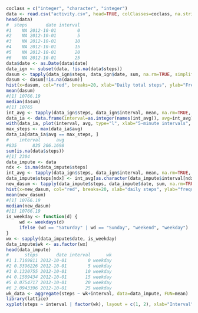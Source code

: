 
```{r}
coclass = c("integer", "character", "integer")
data <- read.csv("activity.csv", head=TRUE, colClasses=coclass, na.strings="NA")
head(data)
#  steps       date interval
#1    NA 2012-10-01        0
#2    NA 2012-10-01        5
#3    NA 2012-10-01       10
#4    NA 2012-10-01       15
#5    NA 2012-10-01       20
#6    NA 2012-10-01       25
data$date <- as.Date(data$date)
data_ign <- subset(data, !is.na(data$steps))
dasum <- tapply(data_ign$steps, data_ign$date, sum, na.rm=TRUE, simplify=T)
dasum <- dasum[!is.na(dasum)]
hist(x=dasum, col="red", breaks=20, xlab="Daily total steps", ylab="Frequency",main="The distribution of daily total (missing data ignored)")
mean(dasum)
#[1] 10766.19
median(dasum)
#[1] 10765
int_avg <- tapply(data_ign$steps, data_ign$interval, mean, na.rm=TRUE, simplify=T)
data_ia <- data.frame(interval=as.integer(names(int_avg)), avg=int_avg)
with(data_ia, plot(interval, avg, type="l", xlab="5-minute intervals", ylab="average steps in the interval across all days"))
max_steps <- max(data_ia$avg)
data_ia[data_ia$avg == max_steps, ]
#    interval      avg
#835      835 206.1698
sum(is.na(data$steps))
#[1] 2304
data_impute <- data
ndx <- is.na(data_impute$steps)
int_avg <- tapply(data_ign$steps, data_ign$interval, mean, na.rm=TRUE, simplify=T)
data_impute$steps[ndx] <- int_avg[as.character(data_impute$interval[ndx])]
new_dasum <- tapply(data_impute$steps, data_impute$date, sum, na.rm=TRUE, simplify=T)
hist(x=new_dasum, col="red", breaks=20, xlab="daily steps", ylab="frequency", main="The distribution of daily total (with missing data imputed)")
mean(new_dasum)
#[1] 10766.19
median(new_dasum)
#[1] 10766.19
is_weekday <- function(d) {
     wd <- weekdays(d)
     ifelse (wd == "Saturday" | wd == "Sunday", "weekend", "weekday")
} 
wx <- sapply(data_impute$date, is_weekday)
data_impute$wk <- as.factor(wx)
head(data_impute)
#      steps       date interval      wk
#1 1.7169811 2012-10-01        0 weekday
#2 0.3396226 2012-10-01        5 weekday
#3 0.1320755 2012-10-01       10 weekday
#4 0.1509434 2012-10-01       15 weekday
#5 0.0754717 2012-10-01       20 weekday
#6 2.0943396 2012-10-01       25 weekday
wk_data <- aggregate(steps ~ wk+interval, data=data_impute, FUN=mean)
library(lattice)
xyplot(steps ~ interval | factor(wk), layout = c(1, 2), xlab="Interval", ylab="Number of steps", type="l", lty=1, data=wk_data)
```

